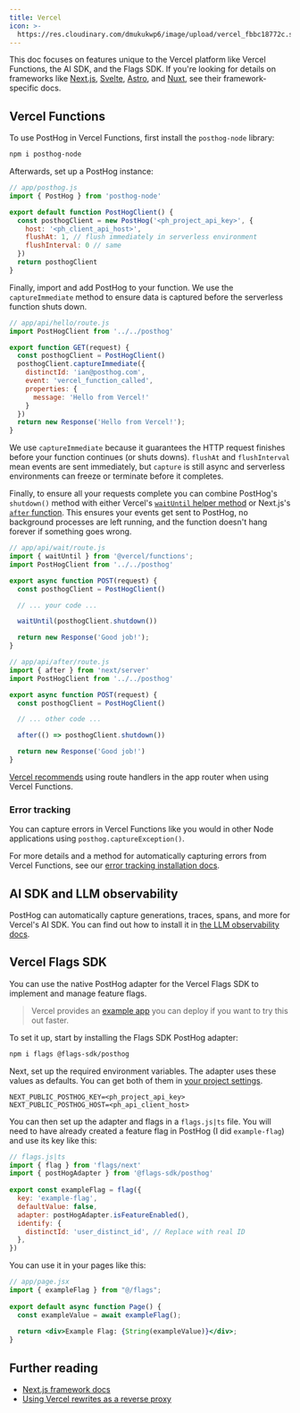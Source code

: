 ```yaml
---
title: Vercel
icon: >-
  https://res.cloudinary.com/dmukukwp6/image/upload/vercel_fbbc18772c.svg
---
```



This doc focuses on features unique to the Vercel platform like Vercel Functions, the AI SDK, and the Flags SDK. If you're looking for details on frameworks like [Next.js](/docs/libraries/next-js), [Svelte](/docs/libraries/svelte), [Astro](/docs/libraries/astro), and [Nuxt](/docs/libraries/nuxt-js), see their framework-specific docs.

## Vercel Functions

To use PostHog in Vercel Functions, first install the `posthog-node` library:

```bash
npm i posthog-node
```

Afterwards, set up a PostHog instance:

```js
// app/posthog.js
import { PostHog } from 'posthog-node'

export default function PostHogClient() {
  const posthogClient = new PostHog('<ph_project_api_key>', {
    host: '<ph_client_api_host>',
    flushAt: 1, // flush immediately in serverless environment
    flushInterval: 0 // same
  })
  return posthogClient
}
```

Finally, import and add PostHog to your function. We use the `captureImmediate` method to ensure data is captured before the serverless function shuts down.

```js
// app/api/hello/route.js
import PostHogClient from '../../posthog'

export function GET(request) {
  const posthogClient = PostHogClient()
  posthogClient.captureImmediate({
    distinctId: 'ian@posthog.com',
    event: 'vercel_function_called',
    properties: {
      message: 'Hello from Vercel!'
    }
  })
  return new Response('Hello from Vercel!');
}
```

We use `captureImmediate` because it guarantees the HTTP request finishes before your function continues (or shuts downs). `flushAt` and `flushInterval` mean events are sent immediately, but `capture` is still async and serverless environments can freeze or terminate before it completes.

Finally, to ensure all your requests complete you can combine PostHog's `shutdown()` method with either Vercel's [`waitUntil` helper method](https://vercel.com/docs/functions/functions-api-reference/vercel-functions-package#waituntil) or Next.js's [`after` function](https://nextjs.org/docs/app/api-reference/functions/after). This ensures your events get sent to PostHog, no background processes are left running, and the function doesn't hang forever if something goes wrong.

<MultiLanguage>

```js file=waitUntil
// app/api/wait/route.js
import { waitUntil } from '@vercel/functions';
import PostHogClient from '../../posthog'

export async function POST(request) {
  const posthogClient = PostHogClient()

  // ... your code ...

  waitUntil(posthogClient.shutdown())

  return new Response('Good job!');
}
```

```js file=after
// app/api/after/route.js
import { after } from 'next/server'
import PostHogClient from '../../posthog'

export async function POST(request) {
  const posthogClient = PostHogClient()

  // ... other code ...

  after(() => posthogClient.shutdown())

  return new Response('Good job!')
}
```

</MultiLanguage>

<CalloutBox icon="IconInfo" title="What about the pages router?" type="fyi">

[Vercel recommends](https://vercel.com/docs/functions?framework=nextjs) using route handlers in the app router when using Vercel Functions.

</CalloutBox>

### Error tracking

You can capture errors in Vercel Functions like you would in other Node applications using `posthog.captureException()`.

For more details and a method for automatically capturing errors from Vercel Functions, see our [error tracking installation docs](/docs/error-tracking/installation?tab=Next.js#capturing-server-errors).

## AI SDK and LLM observability

PostHog can automatically capture generations, traces, spans, and more for Vercel's AI SDK. You can find out how to install it in [the LLM observability docs](/docs/llm-observability/installation/vercel-ai). 

## Vercel Flags SDK

You can use the native PostHog adapter for the Vercel Flags SDK to implement and manage feature flags.

> Vercel provides an [example app](https://vercel.com/templates/edge-middleware/posthog-with-flags-sdk-and-next-js) you can deploy if you want to try this out faster.

To set it up, start by installing the Flags SDK PostHog adapter:

```bash
npm i flags @flags-sdk/posthog
```

Next, set up the required environment variables. The adapter uses these values as defaults. You can get both of them in [your project settings](https://us.posthog.com/settings/project). 

``` file=.env.local
NEXT_PUBLIC_POSTHOG_KEY=<ph_project_api_key>
NEXT_PUBLIC_POSTHOG_HOST=<ph_api_client_host>
```

You can then set up the adapter and flags in a `flags.js|ts` file. You will need to have already created a feature flag in PostHog (I did `example-flag`) and use its key like this:

```js
// flags.js|ts
import { flag } from 'flags/next'
import { postHogAdapter } from '@flags-sdk/posthog'
 
export const exampleFlag = flag({
  key: 'example-flag',
  defaultValue: false,
  adapter: postHogAdapter.isFeatureEnabled(),
  identify: {
    distinctId: 'user_distinct_id', // Replace with real ID
  },
})
```

You can use it in your pages like this:

```jsx
// app/page.jsx
import { exampleFlag } from "@/flags";
 
export default async function Page() {
  const exampleValue = await exampleFlag();
 
  return <div>Example Flag: {String(exampleValue)}</div>;
}
```

## Further reading

- [Next.js framework docs](/docs/libraries/next-js)
- [Using Vercel rewrites as a reverse proxy](/docs/advanced/proxy/vercel)